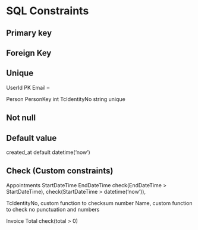 # SQL Constraints

## Primary key

## Foreign Key

## Unique

UserId PK
Email --


Person
PersonKey int
TcIdentityNo string unique


## Not null

## Default value

created_at default datetime('now')



## Check (Custom constraints)

Appointments
StartDateTime
EndDateTime
check(EndDateTime > StartDateTime),
check(StartDateTime > datetime('now')),

TcIdentityNo, custom function to checksum number
Name, custom function to check no punctuation and numbers


Invoice
  Total
  check(total > 0)
